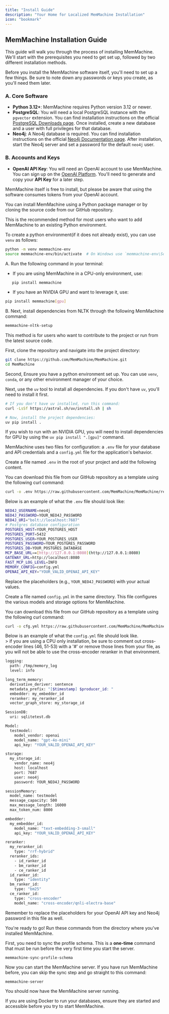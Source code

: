 ```yaml
---
title: "Install Guide"
description: "Your Home for Localized MemMachine Installation"
icon: "bookmark"
---
```


## MemMachine Installation Guide

This guide will walk you through the process of installing MemMachine. We'll start with the prerequisites you need to get set up, followed by two different installation methods.

<Steps>
<Step title="Gather Your Prerequisites">

Before you install the MemMachine software itself, you'll need to set up a few things. Be sure to note down any passwords or keys you create, as you'll need them later.

### A. Core Software

- **Python 3.12+**: MemMachine requires Python version 3.12 or newer.
- **PostgreSQL**: You will need a local PostgreSQL instance with the `pgvector` extension. You can find installation instructions on the official [PostgreSQL Downloads page](https://www.postgresql.org/download/). Once installed, create a new database and a user with full privileges for that database.
- **Neo4j**: A Neo4j database is required.  You can find installation instructions on the official [Neo4j Documentation page](https://neo4j.com/docs/). After installation, start the Neo4j server and set a password for the default `neo4j` user.

### B. Accounts and Keys

- **OpenAI API Key**: You will need an OpenAI account to use MemMachine. You can sign up on the [OpenAI Platform](https://platform.openai.com/). You'll need to generate and copy your **API Key** for a later step.

<Note> MemMachine itself is free to install, but please be aware that using the software consumes tokens from your OpenAI account.</Note>

</Step>
<Step title="Choose Your Installation Method">

You can install MemMachine using a Python package manager or by cloning the source code from our GitHub repository.
<AccordionGroup>
<Accordion title="Option 1: Install with Pip">

This is the recommended method for most users who want to add MemMachine to an existing Python environment.

To create a python environment(if it does not already exist), you can use `venv` as follows:
```sh
python -m venv memmachine-env
source memmachine-env/bin/activate  # On Windows use `memmachine-env\Scripts\activate`
```

A. Run the following command in your terminal:

 - If you are using MemMachine in a CPU-only environment, use:
```sh
   pip install memmachine
```
 - If you have an NVIDIA GPU and want to leverage it, use:
```sh
pip install memmachine[gpu]
```
B. Next, install dependencies from NLTK through the following MemMachine command:
```sh
memmachine-nltk-setup
```
</Accordion>
<Accordion title="Option 2: Install from Source (GitHub)">

This method is for users who want to contribute to the project or run from the latest source code.

First, clone the repository and navigate into the project directory:

```sh
git clone https://github.com/MemMachine/MemMachine.git
cd MemMachine
```

Second, Ensure you have a python environment set up. You can use `venv`, `conda`, or any other environment manager of your choice. 


Next, use the `uv` tool to install all dependencies. If you don't have `uv`, you'll need to install it first.

```sh
# If you don't have uv installed, run this command:
curl -LsSf https://astral.sh/uv/install.sh | sh

# Now, install the project dependencies:
uv pip install .
```
<Note> If you wish to run with an NVIDIA GPU, you will need to install dependencies for GPU by using the `uv pip install ".[gpu]"` command.</Note>
</Accordion>
</AccordionGroup>
</Step>
<Step title="Create Your Configuration Files">

MemMachine uses two files for configuration: a `.env` file for your database and API credentials and a `config.yml` file for the application's behavior.

<AccordionGroup>
<Accordion title="A. Create the `.env` file">

Create a file named `.env` in the root of your project and add the following content.

You can download this file from our GitHub repository as a template using the following curl command:
```sh
curl -o .env https://raw.githubusercontent.com/MemMachine/MemMachine/refs/heads/main/sample_configs/server_config.sample
```
Below is an example of what the `.env` file should look like:
```sh expandable
NEO4J_USERNAME=neo4j
NEO4J_PASSWORD=YOUR_NEO4J_PASSWORD
NEO4J_URI="bolt://localhost:7687"
# Postgres database configuration
POSTGRES_HOST=YOUR_POSTGRES_HOST
POSTGRES_PORT=5432
POSTGRES_USER=YOUR_POSTGRES_USER
POSTGRES_PASSWORD=YOUR_POSTGRES_PASSWORD
POSTGRES_DB=YOUR_POSTGRES_DATABASE
MCP_BASE_URL==[http://127.0.0.1:8080](http://127.0.0.1:8080)
GATEWAY_URL=http://localhost:8080
FAST_MCP_LOG_LEVEL=INFO
MEMORY_CONFIG=config.yml
OPENAI_API_KEY="YOUR_VALID_OPENAI_API_KEY"
```

<Tip>Replace the placeholders (e.g., `YOUR_NEO4J_PASSWORD`) with your actual values.</Tip>
</Accordion>
<Accordion title="B. Create the `config.yml` file">

Create a file named `config.yml` in the same directory. This file configures the various models and storage options for MemMachine.

You can download this file from our GitHub repository as a template using the following curl command:
```sh
curl -o cfg.yml https://raw.githubusercontent.com/MemMachine/MemMachine/refs/heads/main/sample_configs/episodic_memory_config.sample
```
Below is an example of what the `config.yml` file should look like.  
<Note>> if you are using a CPU only installation, be sure to comment out cross-encoder lines (46, 51-53) with a '#' or remove those lines from your file, as you will not be able to use the cross-encoder reranker in that environment.</Note>

```sh expandable lines
logging:
  path: /tmp/memory_log
  level: info

long_term_memory:
  derivative_deriver: sentence
  metadata_prefix: "[$timestamp] $producer_id: "
  embedder: my_embedder_id
  reranker: my_reranker_id
  vector_graph_store: my_storage_id

SessionDB:
  uri: sqlitetest.db

Model:
  testmodel:
    model_vendor: openai
    model_name: "gpt-4o-mini"
    api_key: "YOUR_VALID_OPENAI_API_KEY"

storage:
  my_storage_id:
    vendor_name: neo4j
    host: localhost
    port: 7687
    user: neo4j
    password: YOUR_NEO4J_PASSWORD

sessionMemory:
  model_name: testmodel
  message_capacity: 500
  max_message_length: 16000
  max_token_num: 8000

embedder:
  my_embedder_id:
    model_name: "text-embedding-3-small"
    api_key: "YOUR_VALID_OPENAI_API_KEY"

reranker:
  my_reranker_id:
    type: "rrf-hybrid"
  reranker_ids:
    - id_ranker_id
    - bm_ranker_id
    - ce_ranker_id
  id_ranker_id:
    type: "identity"
  bm_ranker_id:
    type: "bm25"
  ce_ranker_id:
    type: "cross-encoder"
    model_name: "cross-encoder/qnli-electra-base"
```
<Tip> Remember to replace the placeholders for your OpenAI API key and Neo4j password in this file as well.</Tip>
</Accordion>
</AccordionGroup>
</Step>
<Step title="Run MemMachine">

You're ready to go! Run these commands from the directory where you've installed MemMachine.

First, you need to sync the profile schema. This is a **one-time** command that must be run before the very first time you start the server.

```
memmachine-sync-profile-schema
```

Now you can start the MemMachine server. If you have run MemMachine before, you can skip the sync step and go straight to this command:

```
memmachine-server
```

You should now have the MemMachine server running.

<Note> If you are using Docker to run your databases, ensure they are started and accessible before you try to start MemMachine.</Note>
</Step>
</Steps>
